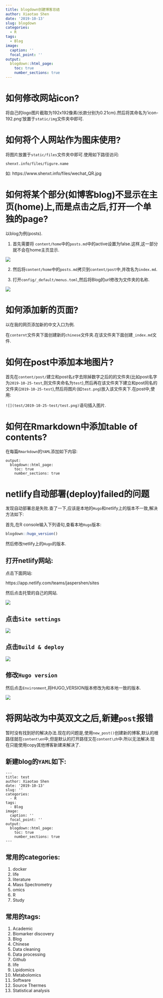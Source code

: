 ```yaml
---
title: blogdown创建博客总结
author: Xiaotao Shen
date: '2019-10-13'
slug: blogdown
categories:
  - R
tags:
  - Blog
image:
  caption: ''
  focal_point: ''
output:
  blogdown::html_page:
    toc: true
    number_sections: true
---
```



# 如何修改网站icon?

将自己的logo图片截取为192x192像素(长款分别为0.21cm).然后将其命名为'icon-192.png'放置于`static/img`文件夹中即可.

# 如何将个人网站作为图床使用?

将图片放置于`static/files`文件夹中即可.使用如下路径访问:   

`shenxt.info/files/figure.name`

如: https://www.shenxt.info/files/wechat_QR.jpg

# 如何将某个部分(如博客blog)不显示在主页(home)上,而是点击之后,打开一个单独的page?

以blog为例(posts).

1. 首先需要将 `content/home`中的`posts.md`中的active设置为false.这样,这一部分就不会在home主页显示.

![](./change-active.png)

2. 然后将`content/home`中的`posts.md`拷贝到`content/post`中,并改名为`index.md`.

3. 打开`config/_default/menus.toml`,然后将Blog的url修改为文件夹的名称.

![](./change-url.png)

# 如何添加新的页面?

以在我的网页添加新的中文入口为例.

在`conternt`文件夹下面创建新的`chinese`文件夹.在该文件夹下面创建`_index.md`文件.

# 如何在post中添加本地图片?

首先在`content/post/`建立和post名z字去除掉数字之后的的文件夹(比如post名字为`2019-10-25-test`,则文件夹命名为`test`),然后再在该文件夹下建立和post同名的文件夹(`2019-10-25-test`),然后将图片(如`test.png`)放入该文件夹下.在post中,使用:

`![](test/2019-10-25-test/test.png)`语句插入图片.

# 如何在Rmarkdown中添加table of contents?

在每篇`Rmarkdown`的`YAML`添加如下内容:

```
output:
  blogdown::html_page:
    toc: true
    number_sections: true
```

# netlify自动部署(deploy)failed的问题

发现自动部署总是失败.查了一下,应该是本地的`Hugo`和netlify上的版本不一致,解决方法如下:

首先,在R console输入下列语句,查看本地`Hugo`版本:

```r
blogdown::hugo_version()
```

然后修改netlify上的`Hugo`的版本.

## 打开netlify网站: 

点击下面网站:

https://app.netlify.com/teams/jaspershen/sites

然后点击托管的自己的网站.

![](./netlify.png)


## 点击`Site settings`

![](./site_setting.png)

## 点击`Build & deploy`

![](./build_deploy.png)


## 修改`Hugo version`

然后点击`Environment`,将HUGO_VERSION版本修改为和本地一致的版本.

![](./hugo_version.png)

# 将网站改为中英双文之后,新建`post`报错

暂时没有找到好的解决办法.现在的问题是,使用`new_post()`创建新的博客,默认的根路径就在`content\en`中,但是默认的打开路径又在`content\zh`中.所以无法解决.现在只能使用copy其他博客新建来解决了.

## 新建blog的`YAML`如下:

```
---
title: test
author: Xiaotao Shen
date: '2019-10-13'
slug: ''
categories:
  - R
tags:
  - Blog
image:
  caption: ''
  focal_point: ''
output:
  blogdown::html_page:
    toc: true
    number_sections: true
---
```

## 常用的categories:

1. docker   
3. life    
4. literature    
5. Mass Spectrometry    
6. omics   
7. R    
8. Study    

## 常用的tags:

1. Academic   
2. Biomarker discovery    
3. Blog   
4. Chinese    
5. Data cleaning    
6. Data processing    
7. Github   
8. life   
9. Lipidomics   
10. Metabolomics   
11. Software   
12. Source Thermes   
13. Statistical analysis   
 